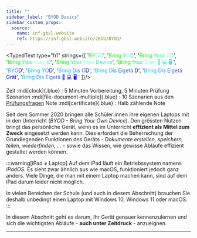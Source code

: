 ```yaml
---
title: ""
sidebar_label: "BYOD Basics"
sidebar_custom_props:
  source:
    name: inf.gbsl.website
    ref: https://inf.gbsl.website/28Gb/BYOD/
---
```



<TypedText type="h1" strings={[
    '<span style="color: lime">B</span><span style="color: springgreen">Y</span><span style="color: aquamarine">O</span><span style="color: turquoise">D</span>',
    '<span style="color: lime">Bring </span><span style="color: springgreen">Y</span><span style="color: aquamarine">O</span><span style="color: turquoise">D</span>',
    '<span style="color: lime">Bring </span><span style="color: springgreen">Your </span><span style="color: aquamarine">O</span><span style="color: turquoise">D</span>',
    '<span style="color: lime">Bring </span><span style="color: springgreen">Your </span><span style="color: aquamarine">Own </span><span style="color: turquoise">D</span>',
    '<span style="color: lime">Bring </span><span style="color: springgreen">Your </span><span style="color: aquamarine">Own </span><span style="color: turquoise">Device</span>',
    '<span style="color: lime">Bring </span><span style="color: springgreen">Your </span><span style="color: aquamarine">Own </span><span style="color: turquoise">📱 💻 🖥 </span>',
    '<span style="color: deepskyblue">B</span><span style="color: dodgerblue">Y</span><span style="color: royalblue">O</span><span style="color: mediumblue">D</span>',
    '<span style="color: deepskyblue">Bring </span><span style="color: dodgerblue">Y</span><span style="color: royalblue">O</span><span style="color: mediumblue">D</span>',
    '<span style="color: deepskyblue">Bring </span><span style="color: dodgerblue">Dis </span><span style="color: royalblue">O</span><span style="color: mediumblue">D</span>',
    '<span style="color: deepskyblue">Bring </span><span style="color: dodgerblue">Dis </span><span style="color: royalblue">Eigetä </span><span style="color: mediumblue">D</span>',
    '<span style="color: deepskyblue">Bring </span><span style="color: dodgerblue">Dis </span><span style="color: royalblue">Eigetä </span><span style="color: mediumblue">Grät</span>',
    '<span style="color: deepskyblue">Bring </span><span style="color: dodgerblue">Dis </span><span style="color: royalblue">Eigetä </span><span style="color: mediumblue">📱 💻 🖥 </span>'
    ]}/>

Zeit :mdi[clock]{.blue}
: 5 Minuten Vorbereitung, 5 Minuten Prüfung
Szenarien :mdi[file-document-multiple]{.blue}
: 10 Szenarien aus den [Prüfungsfragen](./Pruefungsfragen)
Note :mdi[certificate]{.blue}
: Halb zählende Note

Seit dem Sommer 2020 bringen alle Schüler:innen ihre eigenen Laptops mit in den Unterricht (*BYOD - Bring Your Own Device*). Den grössten Nutzen bringt das persönliche Gerät, wenn es im Unterricht **effizient als Mittel zum Zweck** eingesetzt werden kann. Dies erfordert die Beherrschung der Grundlegenden Funktionen des Geräts - *Dokumente erstellen, speichern, teilen, wiederfinden, ...* - sowie das Wissen, wie gewisse Abläufe effizient gestaltet werden können.

:::warning[iPad ≠ Laptop]
Auf dem iPad läuft ein Betriebssystem namens _iPadOS_. Es sieht zwar ähnlich aus wie macOS, funktioniert jedoch ganz anders. Viele Dinge, die man mit einem Laptop machen kann, sind auf dem iPad darum leider nicht möglich.

In vielen Bereichen der Schule (und auch in diesem Abschnitt) brauchen Sie deshalb unbedingt einen Laptop mit Windows 10, Windows 11 oder macOS.
:::

In diesem Abschnitt geht es darum, Ihr Gerät genauer kennenzulernen und sich die wichtigsten Abläufe - **auch unter Zeitdruck** - anzueignen.

---
